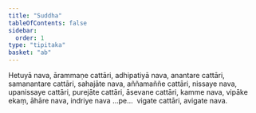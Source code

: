 ```yaml
---
title: "Suddha"
tableOfContents: false
sidebar:
  order: 1
type: "tipitaka"
basket: "ab"
---
```



<DynamicBreadcrumb />

<Division number="46">

<Paragraph number="3935">
Hetuyā nava, ārammaṇe cattāri, adhipatiyā nava, anantare cattāri, samanantare cattāri, sahajāte nava, aññamaññe cattāri, nissaye nava, upanissaye cattāri, purejāte cattāri, āsevane cattāri, kamme nava, vipāke ekaṃ, āhāre nava, indriye nava …pe…  vigate cattāri, avigate nava.
</Paragraph>
</Division>